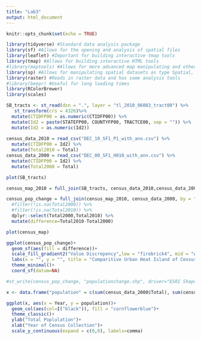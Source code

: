 ```yaml
---
title: "Lab3"
output: html_document
---
```


```r
knitr::opts_chunk$set(echo = TRUE)
```

```r
library(tidyverse) #Standard data analysis package
library(sf) #Allows for the opening and analysis of spatial files 
library(leaflet) #Important for building interactive tmap tools
library(tmap) #Allows for building interactive HTML tools 
#library(maptools) #Allows for more advanced map manipulating and other geospatial tools
library(sp) #Allows for manipulating spatial datasets as type Spatial, which is necissary for some wrangling not shown here
library(raster) #Reads in raster data and has some analysis tools
#library(beepr) #Useful for long loading times
library(RColorBrewer)
library(scales)

```

```r
SB_tracts <- st_read(dsn = ".", layer = "tl_2010_06083_tract00") %>% 
   st_transform(crs = 4326)%>% 
  mutate(CTIDFP00 = as.numeric(CTIDFP00)) %>% 
  mutate(Id2 = paste(STATEFP00, COUNTYFP00, TRACTCE00, sep = "")) %>% 
  mutate(Id2 = as.numeric(Id2))
  
census_data_2010 = read_csv("DEC_10_SF1_P1_with_ann.csv") %>% 
  mutate(CTIDFP00 = Id2) %>% 
  mutate(Total2010 = Total)
census_data_2000 = read_csv("DEC_00_SF1_H010_with_ann.csv") %>% 
  mutate(CTIDFP00 = Id2) %>% 
  mutate(Total2000 = Total)

```


```r
plot(SB_tracts)
```

```r
census_map_2010 = full_join(SB_tracts, census_data_2010,census_data_2000, by = "Id2")

census_pop_change = full_join(census_map_2010, census_data_2000, by = "Id2") %>% 
  #filter(!is.na(Total2000)) %>% 
  #filter(!is.na(Total2010)) %>% 
  dplyr::select(Total2000,Total2010) %>% 
  mutate(difference=Total2010-Total2000)

plot(census_map)
```


```r
ggplot(census_pop_change)+
  geom_sf(aes(fill = difference))+
  scale_fill_gradient2("Value Discrepency",low = "firebrick4", mid = "white", high = "deepskyblue4", breaks=c(min(census_pop_change$difference),0,max(census_pop_change$difference)),labels=c("-520","0","4700"))+
  labs(x = "", y = "", title = "Comparitive Urban Heat Island of Census \nTracts Based off Land Surface Temperature")+
  theme_minimal()+
  coord_sf(datum=NA)
```

```r
#st_write(census_pop_change, "populationchange.shp", driver="ESRI Shapefile") 
```
```r

x <- data.frame("population" = c(sum(census_data_2000$Total), sum(census_data_2010$Total), 369608,298694), "Year" = c(2000,2010,1990,1980))
```


```r
ggplot(x, aes(x = Year, y = population))+
  geom_col(aes(col=I("black")), fill = "cornflowerblue")+
  theme_classic()+
  ylab("Total Poplulation")+
  xlab("Year of Census Collection")+
  scale_y_continuous(expand = c(0,0), labels=comma)

```

